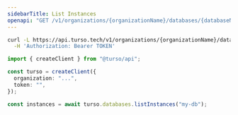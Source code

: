 ```yaml
---
sidebarTitle: List Instances
openapi: "GET /v1/organizations/{organizationName}/databases/{databaseName}/instances"
---
```


<RequestExample>

```bash cURL
curl -L https://api.turso.tech/v1/organizations/{organizationName}/databases/{databaseName}/instances \
  -H 'Authorization: Bearer TOKEN'
```

```ts Node.js
import { createClient } from "@turso/api";

const turso = createClient({
  organization: "...",
  token: "",
});

const instances = await turso.databases.listInstances("my-db");
```

</RequestExample>
